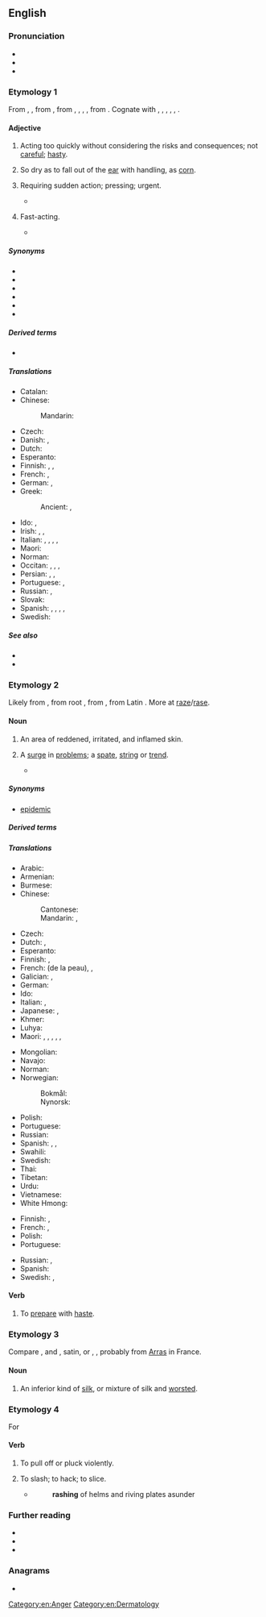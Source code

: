 {{also|Rash}}
==English==

===Pronunciation===
* {{IPA|en|/ɹæʃ/}}
* {{audio|en|en-us-rash.ogg|Audio (US)}}
* {{rhymes|en|æʃ}}

===Etymology 1===
From {{inh|en|enm|rash}}, {{m|enm|rasch|t=hasty, headstrong}}, from {{inh|en|ang|*ræsc}} {{gloss|"rash"; found in derivatives: {{m|ang|ræscan|t=to move rapidly, flicker, flash, quiver, glitter}}, {{m|ang|ræscettan|t=to crackle, sparkle}}, etc.}}, from {{inh|en|gem-pro|*raskaz}}, {{m|gem-pro|*raskuz}}, {{m|gem-pro|*raþskaz}}, {{m|gem-pro|*raþskuz|t=rash, rapid}}, from {{der|en|ine-pro|*ret-|t=to run, roll}}. Cognate with {{cog|nl|rasch}}, {{m|nl|ras|t=rash, snell}}, {{cog|gml|rasch|t=rash}}, {{cog|de|rasch|t=rash, swift}}, {{cog|sv|rask|t=brisk, quick, rash}}, {{cog|is|röskur|t=strong, vigorous}}.

====Adjective====
{{en-adj|er}}

# Acting too quickly without considering the risks and consequences; not [[careful]]; [[hasty]].
#: {{ux|en|'''rash''' words spoken in the heat of debate}}
# So dry as to fall out of the [[ear]] with handling, as [[corn]].
# {{lb|en|obsolete}} Requiring sudden action; pressing; urgent.
#* {{RQ:Shakespeare Troilus|IV|ii|passage=I scarce have leisure to salute you, / My matter is so '''rash'''.}}
# {{lb|en|obsolete}} Fast-acting.
#* {{RQ:Shakespeare Henry 4-2|IV|iii|passage=Strong as aconitum or '''rash''' gunpowder.}}

=====Synonyms=====
{{checksense|en}}
* {{l|en|brash}}
* {{l|en|heady}}
* {{l|en|hotheaded}}
* {{l|en|impulsive}}
* {{l|en|inconsiderate}}
* {{l|en|precipitate}}

=====Derived terms=====
* {{l|en|rashness}}

=====Translations=====
{{trans-top|hasty}}
* Catalan: {{t|ca|arrauxat}}
* Chinese:
*: Mandarin: {{t+|cmn|仓促}}
* Czech: {{t+|cs|zbrklý|m}}
* Danish: {{t|da|forhastet}}, {{t|da|uoverlagt}}
* Dutch: {{t+|nl|onbezonnen}}
* Esperanto: {{t|eo|temerara}}
* Finnish: {{t|fi|hätäinen}}, {{t+|fi|varomaton}}, {{t+|fi|ajattelematon}}
* French: {{t+|fr|impulsif}}, {{t+|fr|hâtif}}
* German: {{t+|de|voreilig}}, {{t+|de|vorschnell}}
* Greek:
*: Ancient: {{t|grc|προπετής}}, {{t|grc|ἰταμός}}
{{trans-mid}}
* Ido: {{t+|io|impulsiva}}, {{t+|io|temerara}}
* Irish: {{t|ga|ainchríonna}}, {{t|ga|andána}}, {{t|ga|mear}}
* Italian: {{t+|it|imprudente}}, {{t+|it|impulsivo}}, {{t+|it|precipitoso|m}}, {{t+|it|frettoloso|m}}, {{t+|it|affrettato|m}}
* Maori: {{t|mi|matauaua}}
* Norman: {{t|nrf|hardi}} {{qualifier|Jersey}}
* Occitan: {{t|oc|precipitat}}, {{t|oc|inconsiderat}}, {{t|oc|precipitat}}, {{t|oc|impensat}}
* Persian: {{t|fa|بی‌احتیاط|tr=bi-ehtiyât}}, {{t|fa|بی‌محابا|tr=bi-mohâbâ}}, {{t|fa|بی‌هوا|tr=bi-havâ}}
* Portuguese: {{t+|pt|imprudente}}, {{t+|pt|precipitado}}
* Russian: {{t+|ru|поспе́шный}}, {{t+|ru|опроме́тчивый}}
* Slovak: {{t|sk|nepozorný}}
* Spanish: {{t+|es|precipitado}}, {{t+|es|inconsiderado}}, {{t+|es|adelantado}}, {{t+|es|arrojado}}, {{t+|es|impulsivo}}
* Swedish: {{t+|sv|förhastad}}
{{trans-bottom}}

=====See also=====
* {{l|en|prudent}}
* {{l|en|reckless}}

===Etymology 2===
Likely from {{der|en|fro|rasche||rash, scurf}}, from {{der|es|VL.|-}} root {{m|la|*rāsicāre||to scrape}}, from {{der|es|la|rāsus||scraped, scratched}}, from Latin {{m|la|rādō||I scratch, scrape}}. More at [[raze]]/[[rase]].

====Noun====
{{wikipedia|rash|rash (inflamed skin)}}
{{en-noun|rashes}}

# {{lb|en|symptom}} An area of reddened, irritated, and inflamed skin.
# A [[surge]] in [[problem]]s; a [[spate]], [[string]] or [[trend]].
#: {{ux|en|There has been a '''rash''' of vandalism lately.}}
#* {{quote-journal|en
|title=Hand dryers v paper towels: the surprisingly dirty fight for the right to dry your hands|author=Samanth Subramanian|date=April 25 2019|journal=The Guardian|passage=Science has tried and failed to come to a consensus about the hygienic superiority of one product over the other. Even so, the paper towel industry has funded or promoted a '''rash''' of studies claiming that hand dryers turn bathrooms into mosh pits of pathogens.
|url=https://www.theguardian.com/society/2019/apr/25/hand-dryers-paper-towels-hygiene-dyson-airblade}}

=====Synonyms=====
* {{sense|a surge in problems}} [[epidemic]]

=====Derived terms=====
{{der4|en|canker rash|diaper rash|heat rash|[[hiker's rash|hiker’s rash]]|nappy rash|nettle rash|rashguard|rashie|rash vest|reef rash|rose rash|tooth rash}}

=====Translations=====
{{trans-top|of skin}}
* Arabic: {{t-needed|ar}}
* Armenian: {{t-needed|hy}}
* Burmese: {{t-needed|my}}
* Chinese:
*: Cantonese: {{t|yue|疹|tr=can2}}
*: Mandarin: {{t+|cmn|皮疹|tr=pízhěn}}, {{t+|cmn|疹|tr=zhěn}}
* Czech: {{t+|cs|vyrážka|f}}
* Dutch: {{t+|nl|huiduitslag}}, {{t+|nl|uitslag}}
* Esperanto: {{t-needed|eo}}
* Finnish: {{t+|fi|ihottuma}}, {{t+|fi|ekseema}}
* French: {{t+|fr|irritation|f}} (de la peau), {{t+|fr|éruption|f}}, {{t|fr|éruption cutanée|f}}
* Galician: {{t+|gl|coxo|m}}, {{t+|gl|erupción|m}}
* German: {{t+|de|Hautausschlag|m}}
* Ido: {{t|io|iritifo}}
* Italian: {{t|it|sfogo cutaneo|m}}, {{t|it|eruzione cutanea|f}}
* Japanese: {{t|ja|皮疹|tr=ひしん, hishin}}, {{t|ja|発疹|tr=はっしん, hasshin, ほっしん, hosshin}}
* Khmer: {{t-needed|km}}
* Luhya: {{t|luy|ohuseruha}}
* Maori: {{t|mi|tūtutupō}}, {{t|mi|kōpukupuku}}, {{t|mi|mahaki}}, {{t|mi|tongatonga uri}}, {{t|mi|hakihaki}}, {{t|mi|torotiti}}
{{trans-mid}}
* Mongolian: {{t-needed|mn}}
* Navajo: {{t|nv|naʼakǫs|sc=Latn}}
* Norman: {{t|nrf|feu|m}} {{qualifier|Jersey}}
* Norwegian:
*: Bokmål: {{t|nb|utslett|n}}
*: Nynorsk: {{t|nn|utslett|n}}
* Polish: {{t+|pl|wysypka|f}}
* Portuguese: {{t+|pt|erupção|f}}
* Russian: {{t+|ru|сыпь|f}}
* Spanish: {{t+|es|eflorescencia|f}}, {{t+|es|sarpullido|m}}, {{t+|es|urticaria}}
* Swahili: {{t+|sw|upele}}
* Swedish: {{t+|sv|utslag|n}}
* Thai: {{t+|th|ผื่น}}
* Tibetan: {{t|bo|ཐོར་པ}}
* Urdu: {{t+|ur|خارش}}
* Vietnamese: {{t-needed|vi}}
* White Hmong: {{t-needed|mww}}
{{trans-bottom}}

{{trans-top|surge in problems}}
* Finnish: {{t+|fi|aalto}}, {{t+|fi|suma}}
* French: {{t+|fr|épidémie|f}}, {{t+|fr|flambée|f}}
* Polish: {{t+|pl|lawina|f}}
* Portuguese: {{t+|pt|surto|m}}
{{trans-mid}}
* Russian: {{t+|ru|вспы́шка|f}}, {{t+|ru|всплеск|m}}
* Spanish: {{t+|es|erupción|f}}
* Swedish: {{t+|sv|våg|c}}, {{t+|sv|utbrott|n}}
{{trans-bottom}}

====Verb====
{{en-verb|rashes|rashing|rashed}}

# {{lb|en|obsolete}} To [[prepare]] with [[haste]].
#: {{rfquotek|en|Foxe}}

===Etymology 3===
Compare {{cog|fr|ras||short-nap cloth}}, {{cog|it|-}} and {{cog|es|raso}}, satin, or {{cog|it|rascia||serge}}, {{cog|de|Rasch}}, probably from [[Arras]] in France.

====Noun====
{{en-noun|-}}

# An inferior kind of [[silk]], or mixture of silk and [[worsted]].
#: {{rfquotek|en|John Donne}}

===Etymology 4===
For {{m|en|arace}}

====Verb====
{{en-verb|es}}

# {{lb|en|obsolete}} To pull off or pluck violently.
# {{lb|en|obsolete}} To slash; to hack; to slice.
#* {{rfdatek|en|Edmund Spenser}}
#*: '''rashing''' of helms and riving plates asunder

===Further reading===
* {{R:Webster 1913}}
* {{R:Century 1911}}
* {{R:Lexico}}

===Anagrams===
* {{anagrams|en|a=ahrs|AHRS|SHRA|Sahr|hars|rahs}}

[[Category:en:Anger]]
[[Category:en:Dermatology]]